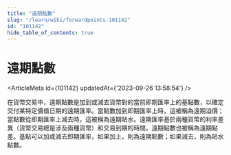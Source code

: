 ```yaml
---
title: "遠期點數"
slug: "/learn/wiki/forwardpoints-101142"
id: "101142"
hide_table_of_contents: true
---
```



# 遠期點數

<ArticleMeta id={101142} updatedAt={'2023-09-26 13:58:54'} />
<div className='border-solid border-b border-t-0 my-4 border-[var(--ifm-color-gray-300)]' />

在貨幣交易中，遠期點數是加到或減去貨幣對的當前即期匯率上的基點數，以確定交付某特定價值日期的遠期匯率。當點數加到即期匯率上時，這被稱為遠期溢價；當點數從即期匯率上減去時，這被稱為遠期貼水。遠期匯率基於兩種貨幣的利率差異（貨幣交易總是涉及兩種貨幣）和交易到期的時間。遠期點數也被稱為遠期點差。基點可以加或減去即期匯率，如果加上，則為遠期點數；如果減去，則為貼水點數。
